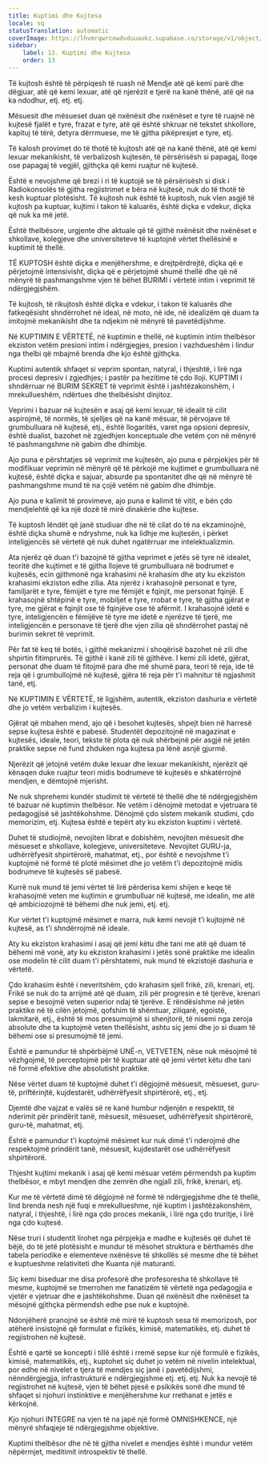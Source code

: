 ```yaml
---
title: Kuptimi dhe Kujtesa
locale: sq
statusTranslation: automatic
coverImage: https://lhvmrqwrcowdvduuaukz.supabase.co/storage/v1/object/public/strapi-uploads/small_cover-educacion-fundamental.webp-2d51a7828a2b1309555be27f7e2a61a0.webp
sidebar:
    label: 13. Kuptimi dhe Kujtesa
    order: 13
---
```

Të kujtosh është të përpiqesh të ruash në Mendje atë që kemi parë dhe dëgjuar, atë që kemi lexuar, atë që njerëzit e tjerë na kanë thënë, atë që na ka ndodhur, etj. etj. etj.

Mësuesit dhe mësueset duan që nxënësit dhe nxënëset e tyre të ruajnë në kujtesë fjalët e tyre, frazat e tyre, atë që është shkruar në tekstet shkollore, kapituj të tërë, detyra dërrmuese, me të gjitha pikëpresjet e tyre, etj.

Të kalosh provimet do të thotë të kujtosh atë që na kanë thënë, atë që kemi lexuar mekanikisht, të verbalizosh kujtesën, të përsërisësh si papagaj, lloqe ose papagaj të vegjël, gjithçka që kemi ruajtur në kujtesë.

Është e nevojshme që brezi i ri të kuptojë se të përsërisësh si disk i Radiokonsolës të gjitha regjistrimet e bëra në kujtesë, nuk do të thotë të kesh kuptuar plotësisht. Të kujtosh nuk është të kuptosh, nuk vlen asgjë të kujtosh pa kuptuar, kujtimi i takon të kaluarës, është diçka e vdekur, diçka që nuk ka më jetë.

Është thelbësore, urgjente dhe aktuale që të gjithë nxënësit dhe nxënëset e shkollave, kolegjeve dhe universiteteve të kuptojnë vërtet thellësinë e kuptimit të thellë.

TË KUPTOSH është diçka e menjëhershme, e drejtpërdrejtë, diçka që e përjetojmë intensivisht, diçka që e përjetojmë shumë thellë dhe që në mënyrë të pashmangshme vjen të bëhet BURIMI i vërtetë intim i veprimit të ndërgjegjshëm.

Të kujtosh, të rikujtosh është diçka e vdekur, i takon të kaluarës dhe fatkeqësisht shndërrohet në ideal, në moto, në ide, në idealizëm që duam ta imitojmë mekanikisht dhe ta ndjekim në mënyrë të pavetëdijshme.

Në KUPTIMIN E VËRTETË, në kuptimin e thellë, në kuptimin intim thelbësor ekziston vetëm presioni intim i ndërgjegjes, presion i vazhdueshëm i lindur nga thelbi që mbajmë brenda dhe kjo është gjithçka.

Kuptimi autentik shfaqet si veprim spontan, natyral, i thjeshtë, i lirë nga procesi depresiv i zgjedhjes; i pastër pa hezitime të çdo lloji. KUPTIMI i shndërruar në BURIM SEKRET të veprimit është i jashtëzakonshëm, i mrekullueshëm, ndërtues dhe thelbësisht dinjitoz.

Veprimi i bazuar në kujtesën e asaj që kemi lexuar, të idealit të cilit aspirojmë, të normës, të sjelljes që na kanë mësuar, të përvojave të grumbulluara në kujtesë, etj., është llogaritës, varet nga opsioni depresiv, është dualist, bazohet në zgjedhjen konceptuale dhe vetëm çon në mënyrë të pashmangshme në gabim dhe dhimbje.

Ajo puna e përshtatjes së veprimit me kujtesën, ajo puna e përpjekjes për të modifikuar veprimin në mënyrë që të përkojë me kujtimet e grumbulluara në kujtesë, është diçka e sajuar, absurde pa spontanitet dhe që në mënyrë të pashmangshme mund të na çojë vetëm në gabim dhe dhimbje.

Ajo puna e kalimit të provimeve, ajo puna e kalimit të vitit, e bën çdo mendjelehtë që ka një dozë të mirë dinakërie dhe kujtese.

Të kuptosh lëndët që janë studiuar dhe në të cilat do të na ekzaminojnë, është diçka shumë e ndryshme, nuk ka lidhje me kujtesën, i përket inteligjencës së vërtetë që nuk duhet ngatërruar me intelektualizmin.

Ata njerëz që duan t'i bazojnë të gjitha veprimet e jetës së tyre në idealet, teoritë dhe kujtimet e të gjitha llojeve të grumbulluara në bodrumet e kujtesës, ecin gjithmonë nga krahasimi në krahasim dhe aty ku ekziston krahasimi ekziston edhe zilia. Ata njerëz i krahasojnë personat e tyre, familjarët e tyre, fëmijët e tyre me fëmijët e fqinjit, me personat fqinjë. E krahasojnë shtëpinë e tyre, mobiljet e tyre, rrobat e tyre, të gjitha gjërat e tyre, me gjërat e fqinjit ose të fqinjëve ose të afërmit. I krahasojnë idetë e tyre, inteligjencën e fëmijëve të tyre me idetë e njerëzve të tjerë, me inteligjencën e personave të tjerë dhe vjen zilia që shndërrohet pastaj në burimin sekret të veprimit.

Për fat të keq të botës, i gjithë mekanizmi i shoqërisë bazohet në zili dhe shpirtin fitimprurës. Të gjithë i kanë zili të gjithëve. I kemi zili idetë, gjërat, personat dhe duam të fitojmë para dhe më shumë para, teori të reja, ide të reja që i grumbullojmë në kujtesë, gjëra të reja për t'i mahnitur të ngjashmit tanë, etj.

Në KUPTIMIN E VËRTETË, të ligjshëm, autentik, ekziston dashuria e vërtetë dhe jo vetëm verbalizim i kujtesës.

Gjërat që mbahen mend, ajo që i besohet kujtesës, shpejt bien në harresë sepse kujtesa është e pabesë. Studentët depozitojnë në magazinat e kujtesës, ideale, teori, tekste të plota që nuk shërbejnë për asgjë në jetën praktike sepse në fund zhduken nga kujtesa pa lënë asnjë gjurmë.

Njerëzit që jetojnë vetëm duke lexuar dhe lexuar mekanikisht, njerëzit që kënaqen duke ruajtur teori midis bodrumeve të kujtesës e shkatërrojnë mendjen, e dëmtojnë mjerisht.

Ne nuk shprehemi kundër studimit të vërtetë të thellë dhe të ndërgjegjshëm të bazuar në kuptimin thelbësor. Ne vetëm i dënojmë metodat e vjetruara të pedagogjisë së jashtëkohshme. Dënojmë çdo sistem mekanik studimi, çdo memorizim, etj. Kujtesa është e tepërt aty ku ekziston kuptimi i vërtetë.

Duhet të studiojmë, nevojiten librat e dobishëm, nevojiten mësuesit dhe mësueset e shkollave, kolegjeve, universiteteve. Nevojitet GURU-ja, udhërrëfyesit shpirtërorë, mahatmat, etj., por është e nevojshme t'i kuptojmë në formë të plotë mësimet dhe jo vetëm t'i depozitojmë midis bodrumeve të kujtesës së pabesë.

Kurrë nuk mund të jemi vërtet të lirë përderisa kemi shijen e keqe të krahasojmë veten me kujtimin e grumbulluar në kujtesë, me idealin, me atë që ambiciozojmë të bëhemi dhe nuk jemi, etj. etj.

Kur vërtet t'i kuptojmë mësimet e marra, nuk kemi nevojë t'i kujtojmë në kujtesë, as t'i shndërrojmë në ideale.

Aty ku ekziston krahasimi i asaj që jemi këtu dhe tani me atë që duam të bëhemi më vonë, aty ku ekziston krahasimi i jetës sonë praktike me idealin ose modelin të cilit duam t'i përshtatemi, nuk mund të ekzistojë dashuria e vërtetë.

Çdo krahasim është i neveritshëm, çdo krahasim sjell frikë, zili, krenari, etj. Frikë se nuk do ta arrijmë atë që duam, zili për progresin e të tjerëve, krenari sepse e besojmë veten superior ndaj të tjerëve. E rëndësishme në jetën praktike në të cilën jetojmë, qofshim të shëmtuar, ziliqarë, egoistë, lakmitarë, etj., është të mos presumojmë si shenjtorë, të nisemi nga zeroja absolute dhe ta kuptojmë veten thellësisht, ashtu siç jemi dhe jo si duam të bëhemi ose si presumojmë të jemi.

Është e pamundur të shpërbëjmë UNË-n, VETVETEN, nëse nuk mësojmë të vëzhgojmë, të perceptojmë për të kuptuar atë që jemi vërtet këtu dhe tani në formë efektive dhe absolutisht praktike.

Nëse vërtet duam të kuptojmë duhet t'i dëgjojmë mësuesit, mësueset, guru-të, priftërinjtë, kujdestarët, udhërrëfyesit shpirtërorë, etj., etj.

Djemtë dhe vajzat e valës së re kanë humbur ndjenjën e respektit, të nderimit për prindërit tanë, mësuesit, mësueset, udhërrëfyesit shpirtërorë, guru-të, mahatmat, etj.

Është e pamundur t'i kuptojmë mësimet kur nuk dimë t'i nderojmë dhe respektojmë prindërit tanë, mësuesit, kujdestarët ose udhërrëfyesit shpirtërorë.

Thjesht kujtimi mekanik i asaj që kemi mësuar vetëm përmendsh pa kuptim thelbësor, e mbyt mendjen dhe zemrën dhe ngjall zili, frikë, krenari, etj.

Kur me të vërtetë dimë të dëgjojmë në formë të ndërgjegjshme dhe të thellë, lind brenda nesh një fuqi e mrekullueshme, një kuptim i jashtëzakonshëm, natyral, i thjeshtë, i lirë nga çdo proces mekanik, i lirë nga çdo truritje, i lirë nga çdo kujtesë.

Nëse truri i studentit lirohet nga përpjekja e madhe e kujtesës që duhet të bëjë, do të jetë plotësisht e mundur të mësohet struktura e bërthamës dhe tabela periodike e elementeve nxënësve të shkollës së mesme dhe të bëhet e kuptueshme relativiteti dhe Kuanta një maturanti.

Siç kemi biseduar me disa profesorë dhe profesoresha të shkollave të mesme, kuptojmë se tmerrohen me fanatizëm të vërtetë nga pedagogjia e vjetër e vjetruar dhe e jashtëkohshme. Duan që nxënësit dhe nxënëset ta mësojnë gjithçka përmendsh edhe pse nuk e kuptojnë.

Ndonjëherë pranojnë se është më mirë të kuptosh sesa të memorizosh, por atëherë insistojnë që formulat e fizikës, kimisë, matematikës, etj. duhet të regjistrohen në kujtesë.

Është e qartë se koncepti i tillë është i rremë sepse kur një formulë e fizikës, kimisë, matematikës, etj., kuptohet siç duhet jo vetëm në nivelin intelektual, por edhe në nivelet e tjera të mendjes siç janë i pavetëdijshmi, nënndërgjegjja, infrastrukturë e ndërgjegjshme etj. etj. etj. Nuk ka nevojë të regjistrohet në kujtesë, vjen të bëhet pjesë e psikikës sonë dhe mund të shfaqet si njohuri instinktive e menjëhershme kur rrethanat e jetës e kërkojnë.

Kjo njohuri INTEGRE na vjen të na japë një formë OMNISHKENCE, një mënyrë shfaqjeje të ndërgjegjshme objektive.

Kuptimi thelbësor dhe në të gjitha nivelet e mendjes është i mundur vetëm nëpërmjet, meditimit introspektiv të thellë.

